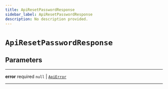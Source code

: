 ```yaml
---
title: ApiResetPasswordResponse
sidebar_label: ApiResetPasswordResponse
description: No description provided.
---
```


# `ApiResetPasswordResponse`

## Parameters

---

**<span className="parameter-name">error</span>** <span className="optional-status">required</span> `null` | [`ApiError`](/reference/__docgen__/javascript/auth/types/api-error)

---
